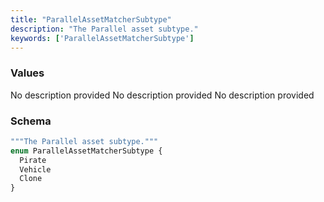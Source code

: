 ```yaml
---
title: "ParallelAssetMatcherSubtype"
description: "The Parallel asset subtype."
keywords: ['ParallelAssetMatcherSubtype']
---
```


### Values

<ResponseField name="Pirate" type="enum">
  No description provided
</ResponseField>

<ResponseField name="Vehicle" type="enum">
  No description provided
</ResponseField>

<ResponseField name="Clone" type="enum">
  No description provided
</ResponseField>

### Schema


```graphql 
"""The Parallel asset subtype."""
enum ParallelAssetMatcherSubtype {
  Pirate
  Vehicle
  Clone
}
```

